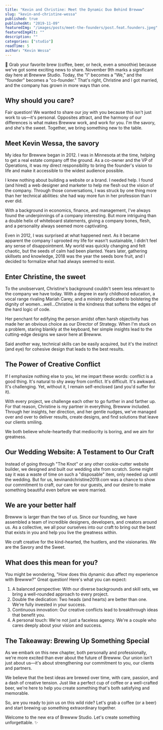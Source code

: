 ```yaml
---
title: "Kevin and Christine: Meet the Dynamic Duo Behind Brewww"
slug: "kevin-and-christine-wessa"
published: true
publishedAt: "2019-11-09"
featuredImg: "/images/posts/meet-the-founders/post.feat.founders.jpeg"
featuredImgAlt: ""
description: ""
categories: ["studio"]
readTime: 5
author: "Kevin Wessa"
---
```


👋 Grab your favorite brew (coffee, beer, or heck, even a smoothie) because we've got some exciting news to share. November 9th marks a significant day here at Brewww Studio. Today, the "I" becomes a "We," and the "founder" becomes a "co-founder." That's right, Christine and I got married, and the company has grown in more ways than one.

## Why should you care?

Fair question! We wanted to share our joy with you because this isn't just work to us—it's personal. Opposites attract, and the harmony of our differences is what makes Brewww work, and work for you. I'm the savory, and she's the sweet. Together, we bring something new to the table.

## Meet Kevin Wessa, the savory

My idea for Brewww began in 2012. I was in Minnesota at the time, helping to get a real estate company off the ground. As a co-owner and the VP of Operations, it was my direct responsibility to bring the founder's vision to life and make it accessible to the widest audience possible.

I knew nothing about building a website or a brand. I needed help. I found (and hired) a web designer and marketer to help me flesh out the vision of the company. Through those conversations, I was struck by one thing more than her technical abilities: she had way more fun in her profession than I ever did.

With a background in economics, finance, and management, I've always found the underpinnings of a company interesting. But more intriguing than a double helix of whiteboard statements, giving a company bones, flesh, and a personality always seemed more captivating.

Even in 2012, I was surprised at what happened next. As it became apparent the company I uprooted my life for wasn't sustainable, I didn't feel any sense of disappointment. My world was quickly changing and felt chaotic, but the seeds of calm had been planted. Years later, gathering skillsets and knowledge, 2018 was the year the seeds bore fruit, and I decided to formalize what had always seemed to exist.

## Enter Christine, the sweet

To the unobservant, Christine's background couldn't seem less relevant to the company we have today. With a degree in early childhood education, a vocal range rivaling Mariah Carey, and a ministry dedicated to bolstering the dignity of women...well...Christine is the kindness that softens the edges of the hard logic of code.

Her penchant for edifying the person amidst often harsh objectivity has made her an obvious choice as our Director of Strategy. When I'm stuck on a problem, staring blankly at the keyboard, her simple insights lead to the cutting-edge designs we savor here at Brewww.

Said another way, technical skills can be easily acquired, but it's the instinct (and eye) for cohesive design that leads to the best results.

## The Power of Creative Conflict

If I emphasize nothing else to you, let me impart these words: conflict is a good thing. It's natural to shy away from conflict. It's difficult. It's awkward. It's challenging. Yet, without it, I remain self-enclosed (and you'd suffer for it).

With every project, we challenge each other to go further in and farther up. For that reason, Christine is my partner in everything, Brewww included. Through her insights, her direction, and her gentle nudges, we've managed over and over to deliver results, create designs, and find solutions that leave our clients smiling.

We both believe whole-heartedly that mediocrity is boring, and we aim for greatness.

## Our Wedding Website: A Testament to Our Craft

Instead of going through "The Knot" or any other cookie-cutter website builder, we designed and built our wedding site from scratch. Some might say it was a waste of time on such a "disposable" item, only needed up until the wedding. But for us, kevinandchristine2019.com was a chance to show our commitment to craft, our care for our guests, and our desire to make something beautiful even before we were married.

## We are your better half

Brewww is larger than the two of us. Since our founding, we have assembled a team of incredible designers, developers, and creators around us. As a collective, we all pour ourselves into our craft to bring out the best that exists in you and help you live the greatness within.

We craft creative for the kind-hearted, the hustlers, and the visionaries. We are the Savory and the Sweet.

## What does this mean for you?

You might be wondering, "How does this dynamic duo affect my experience with Brewww?" Great question! Here's what you can expect:

1. A balanced perspective: With our diverse backgrounds and skill sets, we bring a well-rounded approach to every project.
2. Double the dedication: Two heads (and hearts) are better than one. We're fully invested in your success.
3. Continuous innovation: Our creative conflicts lead to breakthrough ideas that benefit you.
4. A personal touch: We're not just a faceless agency. We're a couple who cares deeply about your vision and success.

## The Takeaway: Brewing Up Something Special

As we embark on this new chapter, both personally and professionally, we're more excited than ever about the future of Brewww. Our union isn't just about us—it's about strengthening our commitment to you, our clients and partners.

We believe that the best ideas are brewed over time, with care, passion, and a dash of creative tension. Just like a perfect cup of coffee or a well-crafted beer, we're here to help you create something that's both satisfying and memorable.

So, are you ready to join us on this wild ride? Let's grab a coffee (or a beer) and start brewing up something extraordinary together.

Welcome to the new era of Brewww Studio. Let's create something unforgettable. ✨
